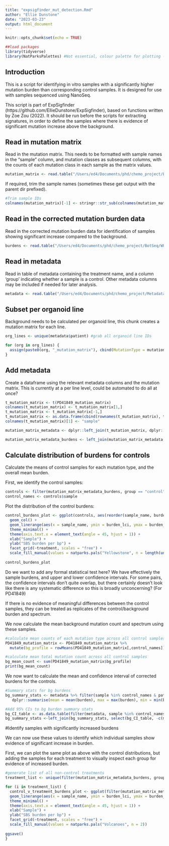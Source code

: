 ```yaml
---
title: "expsigfinder_mut_detection.Rmd"
author: "Ellie Dunstone"
date: "2023-03-23"
output: html_document
---
```


```r
knitr::opts_chunk$set(echo = TRUE)
```

```r
##load packages
library(tidyverse)
library(NatParksPalettes) #Not essential, colour palette for plotting - other palette can be used
```

## Introduction 

This is a script for identifying in vitro samples with a significantly higher mutation burden than corresponding control samples. It is designed for use with samples sequenced using NanoSeq.

This script is part of ExpSigfinder (https://github.com/EllieDunstone/ExpSigfinder), based on functions written by Zoe Zou (2022). It should be run before the scripts for extracting signatures, in order to define the samples where there is evidence of significant mutation increase above the background. 

## Read in mutation matrix

Read in the mutation matrix. This needs to be formatted with sample names in the "sample" column, and mutation classes as subsequent columns, with the counts of each mutation class in each sample as the matrix values.

```r
mutation_matrix <- read.table("/Users/ed4/Documents/phd/chemo_project/BotSeq/WP4/KCL_organoid_work/wp4_2530_20230127/data/trint_subs_matrix_corrected.tsv", sep = "\t", header = T, as.is = T) 
```

If required, trim the sample names (sometimes these get output with the parent dir prefixed).

```r
#Trim sample IDs 
colnames(mutation_matrix)[-1] <- stringr::str_sub(colnames(mutation_matrix), 30, -1)[-1] #May need to alter the start position depending on input
```


## Read in the corrected mutation burden data

Read in the corrected mutation burden data for identification of samples showing significant increase compared to the background.

```r
burdens <- read.table("/Users/ed4/Documents/phd/chemo_project/BotSeq/WP4/KCL_organoid_work/wp4_2530_20230127/data/results.mut_burden_all.tsv", sep = "\t", header = T, as.is = T) 
```


## Read in metadata

Read in table of metadata containing the treatment name, and a column 'group' indicating whether a sample is a control. Other metadata columns may be included if needed for later analysis.

```r
metadata <- read.table("/Users/ed4/Documents/phd/chemo_project/Metadata/WP4/wp4_sample_subsetting.csv", sep = ",", header = T, as.is = T)
```


## Subset per organoid line

Background needs to be calculated per organoid line, this chunk creates a mutation matrix for each line.

```r
org_lines <- unique(metadata$patient) #grab all organoid line IDs

for (org in org_lines) {
  assign(paste0(org, "_mutation_matrix"), cbind(MutationType = mutation_matrix[,1], dplyr::select(mutation_matrix, matches(org))))
}
```

## Add metadata

Create a dataframe using the relevant metadata columns and the mutation matrix. This is currently at a per line level, could be automated to do all at once?

```r

t_mutation_matrix <- t(PD41849_mutation_matrix)
colnames(t_mutation_matrix) <- t_mutation_matrix[1,]
t_mutation_matrix <- t_mutation_matrix[-1,]
t_mutation_matrix <- as.data.frame(cbind(rownames(t_mutation_matrix), t_mutation_matrix))
colnames(t_mutation_matrix)[1] <- "sample"

mutation_matrix_metadata <- dplyr::left_join(t_mutation_matrix, dplyr::select(metadata, sample, patient, tissue_sample, treatment, sample_name, concentration, tissue, group))
```

```r
mutation_matrix_metadata_burdens <- left_join(mutation_matrix_metadata, burdens)
```

## Calculate distribution of burdens for controls

Calculate the means of control samples for each mutation type, and the overall mean burden.

First, we identify the control samples:

```r
controls <- filter(mutation_matrix_metadata_burdens, group == "control")
control_names <- controls$sample
```

Plot the distribution of the control burdens:

```r
control_burdens_plot <- ggplot(controls, aes(reorder(sample_name, burden), burden, fill = treatment)) +
  geom_col() +
  geom_linerange(aes(x = sample_name, ymin = burden_lci, ymax = burden_uci)) +
  theme_minimal() +
  theme(axis.text.x = element_text(angle = 45, hjust = 1)) +
  xlab("Sample") +
  ylab("SBS burden per bp") + 
  facet_grid(~treatment, scales = "free") +
  scale_fill_manual(values = natparks.pals("Yellowstone", n = length(unique(controls$treatment))))
  
control_burdens_plot
```

Do we want to add any formal statistical test here? We have effectively the sample burdens, and upper and lower confidence intervals. For some pairs, the confidence intervals don't quite overlap, but there certainly doesn't look like there is any systematic difference so this is broadly unconcerning? (For PD41849)

If there is no evidence of meaningful differences between the control samples, they can be treated as replicates of the control/background burden and spectrum. 

We now calculate the mean background mutation count and spectrum using these samples.

```r
#calculate mean counts of each mutation type across all control samples
PD41849_mutation_matrix <- PD41849_mutation_matrix %>%
  mutate(bg_profile = rowMeans(PD41849_mutation_matrix[,control_names]))

#calculate mean total mutation count across all control samples
bg_mean_count <- sum(PD41849_mutation_matrix$bg_profile)
print(bg_mean_count)
```

We now want to calculate the mean and confidence interval of corrected burdens for the controls.

```r
#Summary stats for bg burdens
bg_summary_stats <- metadata %>% filter(sample %in% control_names & patient=="PD41849") %>% dplyr::group_by(group) %>%
   dplyr::summarise(mean = mean(burden), max = max(burden), min = min(burden), median = median(burden), sd = sd(burden), count = n())

#Add 95% CIs to bg burden summary stats
bg_CI_table <- as.data.table(filter(metadata, sample %in% control_names & patient == "PD41849"))[,as.list(CI(burden)), by = group]
bg_summary_stats <-left_join(bg_summary_stats, select(bg_CI_table, -c(mean)), by = "group")
```


#Identify samples with significantly increased burdens

We can now use these values to identify which individual samples show evidence of significant increase in burden.

First, we can plot the same plot as above with the control distributions, but adding the samples for each treatment to visually inspect each group for evidence of increased burden.

```r

#generate list of all non-control treatments
treatment_list <- unique(filter(mutation_matrix_metadata_burdens, group != "control")$treatment)

for (i in treatment_list) {
  control_v_treatment_burdens_plot <- ggplot(filter(mutation_matrix_metadata_burdens, patient == "PD41849" & (group == "control" | treatment == i)), aes(reorder(sample_name, -burden), burden, fill = group)) + geom_col() +
  geom_linerange(aes(x = sample_name, ymin = burden_lci, ymax = burden_uci)) +
  theme_minimal() +
  theme(axis.text.x = element_text(angle = 45, hjust = 1)) +
  xlab("Sample") +
  ylab("SBS burden per bp") + 
  facet_grid(~treatment, scales = "free") +
  scale_fill_manual(values = natparks.pals("Volcanoes", n = 2))
  
ggsave()
}


```
